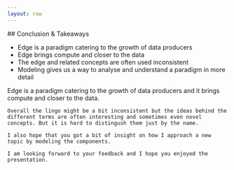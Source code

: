 ```yaml
---
layout: row
---
```

<Column>
## Conclusion & Takeaways

<ul className="list">
<li> Edge is a paradigm catering to the growth of data producers </li>
<li> Edge brings compute and closer to the data </li>
<li> The edge and related concepts are often used inconsistent </li>
<li> Modeling gives us a way to analyse and understand a paradigm in more detail </li>
</ul>
</Column>

<Navbar sections={false} />

<Note>
    Edge is a paradigm catering to the growth of data producers and it brings compute and closer to the data.

    Overall the lingo might be a bit inconsistent but the ideas behind the 
    different terms are often interesting and sometimes even novel concepts. But it is hard to distingush them just by the name.

    I also hope that you got a bit of insight on how I approach a new topic by modeling the components.

    I am looking forward to your feedback and I hope you enjoyed the presentation.
</Note>